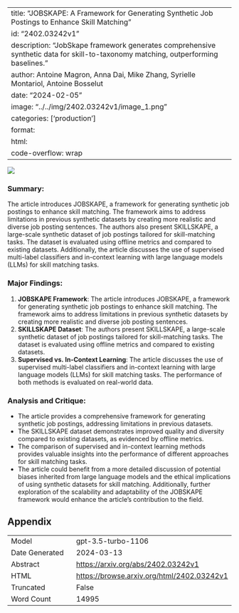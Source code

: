 
---
title: "JOBSKAPE: A Framework for Generating Synthetic Job Postings to Enhance Skill Matching"
id: "2402.03242v1"
description: "JobSkape framework generates comprehensive synthetic data for skill-to-taxonomy matching, outperforming baselines."
author: Antoine Magron, Anna Dai, Mike Zhang, Syrielle Montariol, Antoine Bosselut
date: "2024-02-05"
image: "../../img/2402.03242v1/image_1.png"
categories: ['production']
format:
  html:
    code-overflow: wrap
---

![](../../img/2402.03242v1/image_1.png)

### Summary:
The article introduces JOBSKAPE, a framework for generating synthetic job postings to enhance skill matching. The framework aims to address limitations in previous synthetic datasets by creating more realistic and diverse job posting sentences. The authors also present SKILLSKAPE, a large-scale synthetic dataset of job postings tailored for skill-matching tasks. The dataset is evaluated using offline metrics and compared to existing datasets. Additionally, the article discusses the use of supervised multi-label classifiers and in-context learning with large language models (LLMs) for skill matching tasks.

### Major Findings:
1. **JOBSKAPE Framework**: The article introduces JOBSKAPE, a framework for generating synthetic job postings to enhance skill matching. The framework aims to address limitations in previous synthetic datasets by creating more realistic and diverse job posting sentences.
2. **SKILLSKAPE Dataset**: The authors present SKILLSKAPE, a large-scale synthetic dataset of job postings tailored for skill-matching tasks. The dataset is evaluated using offline metrics and compared to existing datasets.
3. **Supervised vs. In-Context Learning**: The article discusses the use of supervised multi-label classifiers and in-context learning with large language models (LLMs) for skill matching tasks. The performance of both methods is evaluated on real-world data.

### Analysis and Critique:
- The article provides a comprehensive framework for generating synthetic job postings, addressing limitations in previous datasets.
- The SKILLSKAPE dataset demonstrates improved quality and diversity compared to existing datasets, as evidenced by offline metrics.
- The comparison of supervised and in-context learning methods provides valuable insights into the performance of different approaches for skill matching tasks.
- The article could benefit from a more detailed discussion of potential biases inherited from large language models and the ethical implications of using synthetic datasets for skill matching. Additionally, further exploration of the scalability and adaptability of the JOBSKAPE framework would enhance the article's contribution to the field.

## Appendix

|          |          |
|----------|----------|
| Model     | gpt-3.5-turbo-1106       |
| Date Generated     | 2024-03-13       |
| Abstract | [https://arxiv.org/abs/2402.03242v1](https://arxiv.org/abs/2402.03242v1)        |
| HTML     | [https://browse.arxiv.org/html/2402.03242v1](https://browse.arxiv.org/html/2402.03242v1)       |
| Truncated       | False       |
| Word Count       | 14995       |